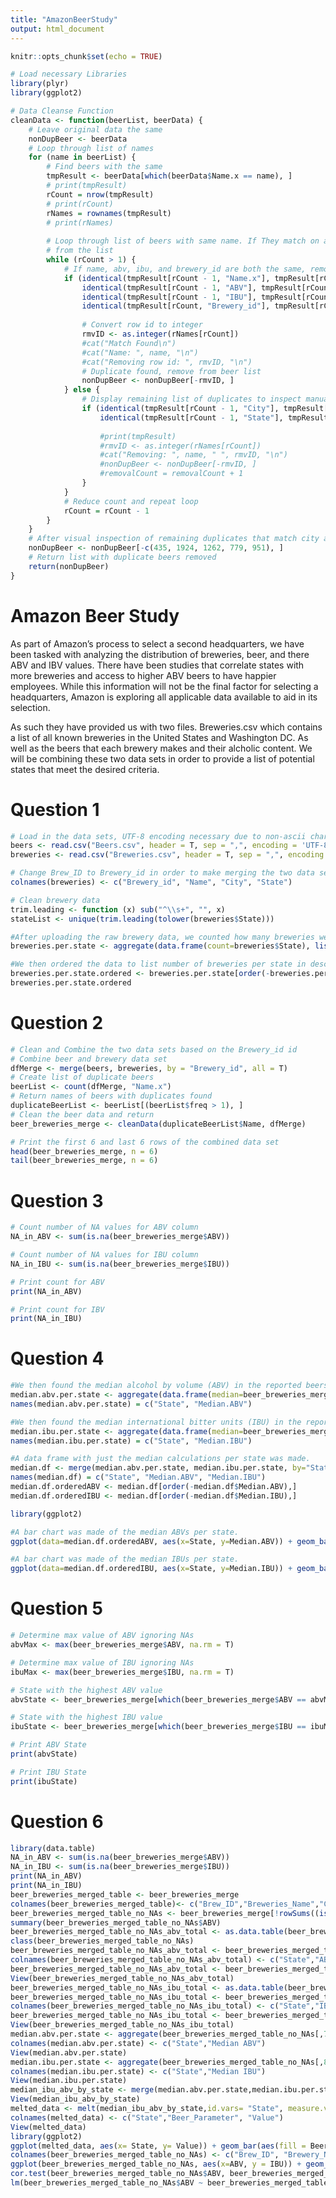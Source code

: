 ---
title: "AmazonBeerStudy"
output: html_document
---

```{r setup, include=FALSE}
knitr::opts_chunk$set(echo = TRUE)
```

``` {r}
# Load necessary Libraries
library(plyr)
library(ggplot2)

# Data Cleanse Function
cleanData <- function(beerList, beerData) {
    # Leave original data the same
    nonDupBeer <- beerData
    # Loop through list of names
    for (name in beerList) {
        # Find beers with the same
        tmpResult <- beerData[which(beerData$Name.x == name), ]
        # print(tmpResult)
        rCount = nrow(tmpResult)
        # print(rCount)
        rNames = rownames(tmpResult)
        # print(rNames)
        
        # Loop through list of beers with same name. If They match on all 4 columns, remove the last beer
        # from the list
        while (rCount > 1) {
            # If name, abv, ibu, and brewery_id are both the same, remove duplicate entry
            if (identical(tmpResult[rCount - 1, "Name.x"], tmpResult[rCount, "Name.x"]) && 
                identical(tmpResult[rCount - 1, "ABV"], tmpResult[rCount, "ABV"]) &&
                identical(tmpResult[rCount - 1, "IBU"], tmpResult[rCount, "IBU"]) &&
                identical(tmpResult[rCount, "Brewery_id"], tmpResult[rCount, "Brewery_id"])) {
                
                # Convert row id to integer
                rmvID <- as.integer(rNames[rCount])
                #cat("Match Found\n")
                #cat("Name: ", name, "\n")
                #cat("Removing row id: ", rmvID, "\n")
                # Duplicate found, remove from beer list
                nonDupBeer <- nonDupBeer[-rmvID, ]
            } else {
                # Display remaining list of duplicates to inspect manually
                if (identical(tmpResult[rCount - 1, "City"], tmpResult[rCount, "City"]) &&
                    identical(tmpResult[rCount - 1, "State"], tmpResult[rCount, "State"])) {
                    
                    #print(tmpResult)
                    #rmvID <- as.integer(rNames[rCount])
                    #cat("Removing: ", name, " ", rmvID, "\n")
                    #nonDupBeer <- nonDupBeer[-rmvID, ]
                    #removalCount = removalCount + 1
                }
            }
            # Reduce count and repeat loop
            rCount = rCount - 1
        }
    }
    # After visual inspection of remaining duplicates that match city and state remove these duplicates
    nonDupBeer <- nonDupBeer[-c(435, 1924, 1262, 779, 951), ]
    # Return list with duplicate beers removed
    return(nonDupBeer)
}
```

# Amazon Beer Study
As part of Amazon's process to select a second headquarters, we have been tasked with analyzing the distribution of breweries, beer, and there ABV and IBV values. There have been studies that correlate states with more breweries and access to higher ABV beers to have happier employees. While this information will not be the final factor for selecting a headquarters, Amazon is exploring all applicable data available to aid in its selection.

As such they have provided us with two files. Breweries.csv which contains a list of all known breweries in the United States and Washington DC. As well as the beers that each brewery makes and their alcholic content. We will be combining these two data sets in order to provide a list of potential states that meet the desired criteria.

# Question 1
``` {r}
# Load in the data sets, UTF-8 encoding necessary due to non-ascii characters being in the data
beers <- read.csv("Beers.csv", header = T, sep = ",", encoding = 'UTF-8')
breweries <- read.csv("Breweries.csv", header = T, sep = ",", encoding = 'UTF-8')

# Change Brew_ID to Brewery_id in order to make merging the two data sets easier
colnames(breweries) <- c("Brewery_id", "Name", "City", "State")

# Clean brewery data
trim.leading <- function (x) sub("^\\s+", "", x)
stateList <- unique(trim.leading(tolower(breweries$State)))

#After uploading the raw brewery data, we counted how many breweries were in each state.
breweries.per.state <- aggregate(data.frame(count=breweries$State), list(value=breweries$State), length)

#We then ordered the data to list number of breweries per state in descending order.
breweries.per.state.ordered <- breweries.per.state[order(-breweries.per.state$count),]
breweries.per.state.ordered
```

# Question 2
``` {r}
# Clean and Combine the two data sets based on the Brewery_id id
# Combine beer and brewery data set
dfMerge <- merge(beers, breweries, by = "Brewery_id", all = T)
# Create list of duplicate beers
beerList <- count(dfMerge, "Name.x")
# Return names of beers with duplicates found
duplicateBeerList <- beerList[(beerList$freq > 1), ]
# Clean the beer data and return
beer_breweries_merge <- cleanData(duplicateBeerList$Name, dfMerge)

# Print the first 6 and last 6 rows of the combined data set
head(beer_breweries_merge, n = 6)
tail(beer_breweries_merge, n = 6)
```

# Question 3
``` {r}
# Count number of NA values for ABV column
NA_in_ABV <- sum(is.na(beer_breweries_merge$ABV))

# Count number of NA values for IBU column
NA_in_IBU <- sum(is.na(beer_breweries_merge$IBU))

# Print count for ABV
print(NA_in_ABV)

# Print count for IBV
print(NA_in_IBU)
```

# Question 4
``` {r}
#We then found the median alcohol by volume (ABV) in the reported beers by each state.
median.abv.per.state <- aggregate(data.frame(median=beer_breweries_merge$ABV), list(value=beer_breweries_merge$State), median, na.rm=TRUE)
names(median.abv.per.state) = c("State", "Median.ABV")

#We then found the median international bitter units (IBU) in the reported beers by each state.
median.ibu.per.state <- aggregate(data.frame(median=beer_breweries_merge$IBU), list(value=beer_breweries_merge$State), median, na.rm=TRUE)
names(median.ibu.per.state) = c("State", "Median.IBU")

#A data frame with just the median calculations per state was made.
median.df <- merge(median.abv.per.state, median.ibu.per.state, by="State")
names(median.df) = c("State", "Median.ABV", "Median.IBU")
median.df.orderedABV <- median.df[order(-median.df$Median.ABV),]
median.df.orderedIBU <- median.df[order(-median.df$Median.IBU),]

library(ggplot2)

#A bar chart was made of the median ABVs per state.
ggplot(data=median.df.orderedABV, aes(x=State, y=Median.ABV)) + geom_bar(stat="identity", fill="steelblue") + geom_text(aes(label=Median.ABV), vjust=-0.3, size=3.5) + theme_minimal() + coord_flip()

#A bar chart was made of the median IBUs per state.
ggplot(data=median.df.orderedIBU, aes(x=State, y=Median.IBU)) + geom_bar(stat="identity", fill="steelblue") + geom_text(aes(label=Median.IBU), vjust=-0.3, size=3.5) + theme_minimal() + coord_flip()
```

# Question 5
``` {r}
# Determine max value of ABV ignoring NAs
abvMax <- max(beer_breweries_merge$ABV, na.rm = T)

# Determine max value of IBU ignoring NAs
ibuMax <- max(beer_breweries_merge$IBU, na.rm = T)

# State with the highest ABV value
abvState <- beer_breweries_merge[which(beer_breweries_merge$ABV == abvMax), ][10]

# State with the highest IBU value
ibuState <- beer_breweries_merge[which(beer_breweries_merge$IBU == ibuMax), ][10]

# Print ABV State
print(abvState)

# Print IBU State
print(ibuState)
```

# Question 6
``` {r}
library(data.table)
NA_in_ABV <- sum(is.na(beer_breweries_merge$ABV))
NA_in_IBU <- sum(is.na(beer_breweries_merge$IBU))
print(NA_in_ABV)
print(NA_in_IBU)
beer_breweries_merged_table <- beer_breweries_merge
colnames(beer_breweries_merged_table)<- c("Brew_ID","Breweries_Name","City","State","Beer_Brand","Beer_ID","ABV","IBU","Style","Ounces")
beer_breweries_merged_table_no_NAs <- beer_breweries_merge[!rowSums((is.na(beer_breweries_merge))),]
summary(beer_breweries_merged_table_no_NAs$ABV)
beer_breweries_merged_table_no_NAs_abv_total <- as.data.table(beer_breweries_merged_table_no_NAs)
class(beer_breweries_merged_table_no_NAs)
beer_breweries_merged_table_no_NAs_abv_total <- beer_breweries_merged_table_no_NAs_abv_total[,sum(ABV), by ="State"]
colnames(beer_breweries_merged_table_no_NAs_abv_total) <- c("State","ABV")
beer_breweries_merged_table_no_NAs_abv_total <- beer_breweries_merged_table_no_NAs_abv_total[order(beer_breweries_merged_table_no_NAs_abv_total$ABV, decreasing = TRUE)]
View(beer_breweries_merged_table_no_NAs_abv_total)
beer_breweries_merged_table_no_NAs_ibu_total <- as.data.table(beer_breweries_merged_table_no_NAs)
beer_breweries_merged_table_no_NAs_ibu_total <- beer_breweries_merged_table_no_NAs_ibu_total[,sum(IBU), by ="State"]
colnames(beer_breweries_merged_table_no_NAs_ibu_total) <- c("State","IBU")
beer_breweries_merged_table_no_NAs_ibu_total <- beer_breweries_merged_table_no_NAs_ibu_total[order(beer_breweries_merged_table_no_NAs_ibu_total$IBU, decreasing = TRUE)]
View(beer_breweries_merged_table_no_NAs_ibu_total)
median.abv.per.state <- aggregate(beer_breweries_merged_table_no_NAs[,7], list(beer_breweries_merged_table_no_NAs$State),median)
colnames(median.abv.per.state) <- c("State","Median ABV")
View(median.abv.per.state)
median.ibu.per.state <- aggregate(beer_breweries_merged_table_no_NAs[,8], list(beer_breweries_merged_table_no_NAs$State),median)
colnames(median.ibu.per.state) <- c("State","Median IBU")
View(median.ibu.per.state)
median_ibu_abv_by_state <- merge(median.abv.per.state,median.ibu.per.state,by="State")
View(median_ibu_abv_by_state)
melted_data <- melt(median_ibu_abv_by_state,id.vars= "State", measure.vars = c("Median ABV","Median IBU"))
colnames(melted_data) <- c("State","Beer_Parameter", "Value")
View(melted_data)
library(ggplot2)
ggplot(melted_data, aes(x= State, y= Value)) + geom_bar(aes(fill = Beer_Parameter), position = "dodge", stat = "identity") + scale_y_log10() + theme(axis.text.x = element_text(angle = 90, hjust= 1.5))
colnames(beer_breweries_merged_table_no_NAs) <- c("Brew_ID", "Brewery_Name", "City", "State", "Beer_Name", "Beer_ID","ABV","IBU","Style","Ounces")
ggplot(beer_breweries_merged_table_no_NAs, aes(x=ABV, y = IBU)) + geom_point()+ geom_smooth(method = lm)
cor.test(beer_breweries_merged_table_no_NAs$ABV, beer_breweries_merged_table_no_NAs$IBU)
lm(beer_breweries_merged_table_no_NAs$ABV ~ beer_breweries_merged_table_no_NAs$IBU )
```